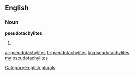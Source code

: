 ==English==

===Noun===
'''pseudotachylites'''

# {{plural of|[[pseudotachylite]]}}

[[Category:English plurals]]

[[ar:pseudotachylites]]
[[fr:pseudotachylites]]
[[ku:pseudotachylites]]
[[my:pseudotachylites]]
